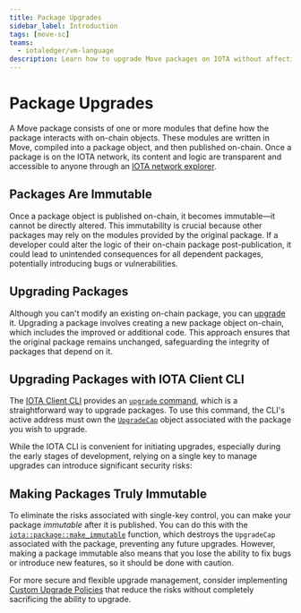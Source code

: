 ```yaml
---
title: Package Upgrades
sidebar_label: Introduction
tags: [move-sc]
teams:
  - iotaledger/vm-language
description: Learn how to upgrade Move packages on IOTA without affecting existing dependencies.
---
```


# Package Upgrades

A Move package consists of one or more modules that define how the package interacts with on-chain objects. 
These modules are written in Move, compiled into a package object, and then published on-chain.
Once a package is on the IOTA network,
its content and logic are transparent and accessible to anyone through an [IOTA network explorer](https://explorer.rebased.iota.org/).

## Packages Are Immutable

Once a package object is published on-chain, it becomes immutable—it cannot be directly altered.
This immutability is crucial because other packages may rely on the modules provided by the original package.
If a developer could alter the logic of their on-chain package post-publication,
it could lead to unintended consequences for all dependent packages, potentially introducing bugs or vulnerabilities.

## Upgrading Packages

Although you can't modify an existing on-chain package, you can [upgrade](upgrade.mdx) it.
Upgrading a package involves creating a new package object on-chain, which includes the improved or additional code.
This approach ensures that the original package remains unchanged,
safeguarding the integrity of packages that depend on it. 

## Upgrading Packages with IOTA Client CLI

The [IOTA Client CLI](../../../../references/cli/client.mdx) provides an [`upgrade` command](../../../../references/cli/client.mdx#commands),
which is a straightforward way to upgrade packages.
To use this command, the CLI's active address must own the [`UpgradeCap`](../../../../references/framework/iota-framework/package.mdx) object
associated with the package you wish to upgrade.

While the IOTA CLI is convenient for initiating upgrades, especially during the early stages of development,
relying on a single key to manage upgrades can introduce significant security risks:

<UpgradeSingleKeyRisk />

## Making Packages Truly Immutable

To eliminate the risks associated with single-key control, you can make your package _immutable_ after it is published.
You can do this with the [`iota::package::make_immutable`](../../../../references/framework/iota-framework/package.mdx#function-make_immutable) function,
which destroys the `UpgradeCap` associated with the package, preventing any future upgrades.
However, making a package immutable also means that you lose the ability to fix bugs or introduce new features,
so it should be done with caution.

For more secure and flexible upgrade management,
consider implementing [Custom Upgrade Policies](custom-policies.mdx) that reduce the risks
without completely sacrificing the ability to upgrade.

<Quiz questions={questions} />